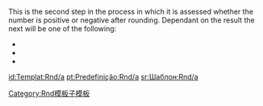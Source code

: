 <noinclude>{{template doc page viewed directly}}</noinclude>
This is the second step in the process in which it is assessed whether the number is positive or negative after rounding.  Dependant on the result the next will be one of the following:

*{{tl|rnd/b1}}
*{{tl|rnd/b0}}
*{{tl|rnd/b-1}}  

<includeonly>[[Category:Rnd模板子模板]]
[[id:Templat:Rnd/a]]
[[pt:Predefinição:Rnd/a]]
[[sr:Шаблон:Rnd/a]]
</includeonly>